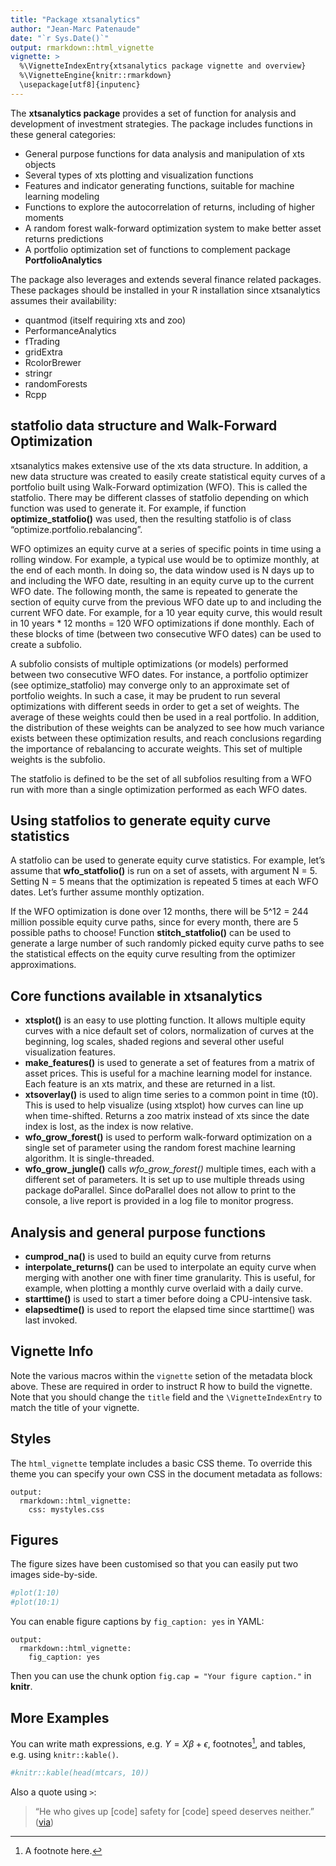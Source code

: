 ```yaml
---
title: "Package xtsanalytics"
author: "Jean-Marc Patenaude"
date: "`r Sys.Date()`"
output: rmarkdown::html_vignette
vignette: >
  %\VignetteIndexEntry{xtsanalytics package vignette and overview}
  %\VignetteEngine{knitr::rmarkdown}
  \usepackage[utf8]{inputenc}
---
```


The **xtsanalytics package** provides a set of function for analysis and development of investment strategies. The package includes functions in these general categories:

- General purpose functions for data analysis and manipulation of xts objects
- Several types of xts plotting and visualization functions
- Features and indicator generating functions, suitable for machine learning modeling
- Functions to explore the autocorrelation of returns, including of higher moments
- A random forest walk-forward optimization system to make better asset returns predictions
- A portfolio optimization set of functions to complement package **PortfolioAnalytics**


The package also leverages and extends several finance related packages.  These packages should be installed in your R installation since xtsanalytics assumes their availability:

- quantmod (itself requiring xts and zoo)
- PerformanceAnalytics
- fTrading
- gridExtra
- RcolorBrewer
- stringr
- randomForests
- Rcpp


## statfolio data structure and Walk-Forward Optimization

xtsanalytics makes extensive use of the xts data structure.  In addition, a new data structure
was created to easily create statistical equity curves of a portfolio built using Walk-Forward
optimization (WFO).  This is called the statfolio.  There may be different classes of statfolio
depending on which function was used to generate it.  For example, if function **optimize_statfolio()**
was used, then the resulting statfolio is of class "optimize.portfolio.rebalancing".

WFO optimizes an equity curve at a series of specific points in time using a rolling window.  For
example, a typical use would be to optimize monthly, at the end of each month.  In doing so, the
data window used is N days up to and including the WFO date, resulting in an equity curve up to the
current WFO date.  The following month, the same is repeated to generate the section of equity curve
from the previous WFO date up to and including the current WFO date. For example, for a 10 year equity 
curve, this would result in 10 years * 12 months = 120 WFO optimizations if done monthly.  Each of 
these blocks of time (between two consecutive WFO dates) can be used to create a subfolio.

A subfolio consists of multiple optimizations (or models) performed between two consecutive WFO dates.
For instance, a portfolio optimizer (see optimize_statfolio) may converge only to an approximate 
set of portfolio weights.  In such a case, it may be prudent to run several optimizations with different
seeds in order to get a set of weights.  The average of these weights could then be used in a real
portfolio.  In addition, the distribution of these weights can be analyzed to see how much variance
exists between these optimization results, and reach conclusions regarding the importance of rebalancing
to accurate weights.  This set of multiple weights is the subfolio.

The statfolio is defined to be the set of all subfolios resulting from a WFO run with more than
a single optimization performed as each WFO dates.

## Using statfolios to generate equity curve statistics

A statfolio can be used to generate equity curve statistics.  For example, let's assume that
**wfo_statfolio()** is run on a set of assets, with argument N = 5.  Setting N = 5 means that 
the optimization is repeated 5 times at each WFO dates.  Let's further assume monthly optization.

If the WFO optimization is done over 12 months, there will be 5^12 = 244 million possible equity
curve paths, since for every month, there are 5 possible paths to choose!  Function **stitch_statfolio()**
can be used to generate a large number of such randomly picked equity curve paths to see the 
statistical effects on the equity curve resulting from the optimizer approximations.




## Core functions available in xtsanalytics

- **xtsplot()** is an easy to use plotting function. It allows multiple equity curves with a nice default set of colors, normalization of curves at the beginning, log scales, shaded regions and several other useful visualization features.
- **make_features()** is used to generate a set of features from a matrix of asset prices. This is useful for a machine learning model for instance. Each feature is an xts matrix, and these are returned in a list.
- **xtsoverlay()** is used to align time series to a common point in time (t0). This is used to help visualize (using xtsplot) how curves can line up when time-shifted. Returns a zoo matrix instead of xts since the date index is lost, as the index is now relative.
- **wfo_grow_forest()** is used to perform walk-forward optimization on a single set of parameter using the random forest machine learning algorithm.  It is single-threaded.
- **wfo_grow_jungle()** calls *wfo_grow_forest()* multiple times, each with a different set of parameters.  It is set up to use multiple threads using package doParallel.  Since doParallel does not allow to print to the console, a live report is provided in a log file to monitor progress. 


## Analysis and general purpose functions

- **cumprod_na()** is used to build an equity curve from returns
- **interpolate_returns()** can be used to interpolate an equity curve when merging with another one with finer time granularity.  This is useful, for example, when plotting a monthly curve overlaid with a daily curve.
- **starttime()** is used to start a timer before doing a CPU-intensive task.
- **elapsedtime()** is used to report the elapsed time since starttime() was last invoked.


## Vignette Info

Note the various macros within the `vignette` setion of the metadata block above. These are required in order to instruct R how to build the vignette. Note that you should change the `title` field and the `\VignetteIndexEntry` to match the title of your vignette.

## Styles

The `html_vignette` template includes a basic CSS theme. To override this theme you can specify your own CSS in the document metadata as follows:

    output: 
      rmarkdown::html_vignette:
        css: mystyles.css

## Figures

The figure sizes have been customised so that you can easily put two images side-by-side. 

```r
#plot(1:10)
#plot(10:1)
```

You can enable figure captions by `fig_caption: yes` in YAML:

    output:
      rmarkdown::html_vignette:
        fig_caption: yes

Then you can use the chunk option `fig.cap = "Your figure caption."` in **knitr**.

## More Examples

You can write math expressions, e.g. $Y = X\beta + \epsilon$, footnotes^[A footnote here.], and tables, e.g. using `knitr::kable()`.

```r
#knitr::kable(head(mtcars, 10))
```

Also a quote using `>`:

> "He who gives up [code] safety for [code] speed deserves neither."
([via](https://twitter.com/hadleywickham/status/504368538874703872))
